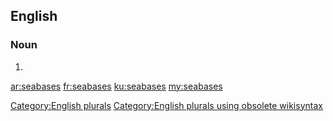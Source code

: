 ==English==

===Noun===
{{head|en}}

# {{plural of|seabase}}

[[Category:English plurals]][[Category:English plurals using obsolete wikisyntax]]

[[ar:seabases]]
[[fr:seabases]]
[[ku:seabases]]
[[my:seabases]]